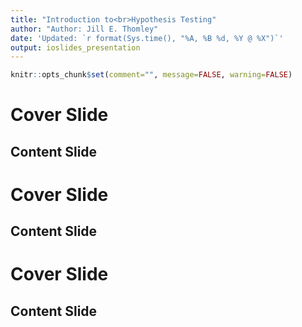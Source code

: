 ```yaml
---
title: "Introduction to<br>Hypothesis Testing"
author: "Author: Jill E. Thomley"
date: 'Updated: `r format(Sys.time(), "%A, %B %d, %Y @ %X")`'
output: ioslides_presentation
---
```


```r
knitr::opts_chunk$set(comment="", message=FALSE, warning=FALSE)
```

# Cover Slide

## Content Slide

# Cover Slide

## Content Slide

# Cover Slide

## Content Slide